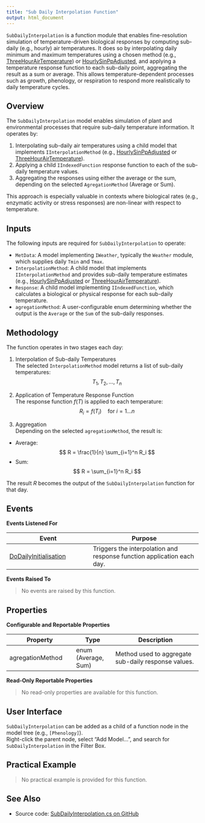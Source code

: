 ```yaml
---
title: "Sub Daily Interpolation Function"
output: html_document
---
```



`SubDailyInterpolation` is a function module that enables fine-resolution simulation of temperature-driven biological responses by computing sub-daily (e.g., hourly) air temperatures. It does so by interpolating daily minimum and maximum temperatures using a chosen method (e.g., [ThreeHourAirTemperature](ThreeHourAirTemperature.qmd)) or [HourlySinPpAdjusted](HourlySinPpAdjusted.qmd), and applying a temperature response function to each sub-daily point, aggregating the result as a sum or average. This allows temperature-dependent processes such as growth, phenology, or respiration to respond more realistically to daily temperature cycles.

## Overview

The `SubDailyInterpolation` model enables simulation of plant and environmental processes that require sub-daily temperature information. It operates by:

1. Interpolating sub-daily air temperatures using a child model that implements `IInterpolationMethod` (e.g., [HourlySinPpAdjusted](HourlySinPpAdjusted.qmd) or [ThreeHourAirTemperature](ThreeHourAirTemperature.qmd)).
2. Applying a child `IIndexedFunction` response function to each of the sub-daily temperature values.
3. Aggregating the responses using either the average or the sum, depending on the selected `AgregationMethod` (Average or Sum).

This approach is especially valuable in contexts where biological rates (e.g., enzymatic activity or stress responses) are non-linear with respect to temperature.

## Inputs

The following inputs are required for `SubDailyInterpolation` to operate:

- `MetData`: A model implementing `IWeather`, typically the `Weather` module, which supplies daily `Tmin` and `Tmax`.
- `InterpolationMethod`: A child model that implements `IInterpolationMethod` and provides sub-daily temperature estimates (e.g., [HourlySinPpAdjusted](HourlySinPpAdjusted.qmd) or [ThreeHourAirTemperature](ThreeHourAirTemperature.qmd)).
- `Response`: A child model implementing `IIndexedFunction`, which calculates a biological or physical response for each sub-daily temperature.
- `agregationMethod`: A user-configurable enum determining whether the output is the `Average` or the `Sum` of the sub-daily responses.

## Methodology

The function operates in two stages each day:

1. Interpolation of Sub-daily Temperatures  
    The selected `InterpolationMethod` model returns a list of sub-daily temperatures:  
$$
T_1, T_2, \dots, T_n
$$

2. Application of Temperature Response Function  
    The response function $f(T)$ is applied to each temperature:  
$$
R_i = f(T_i) \quad \text{for } i = 1 \dots n
$$

3. Aggregation  
    Depending on the selected `agregationMethod`, the result is:  
- Average:
$$
R = \frac{1}{n} \sum_{i=1}^n R_i
$$
- Sum:
$$
R = \sum_{i=1}^n R_i
$$

The result $R$ becomes the output of the `SubDailyInterpolation` function for that day.

## Events

**Events Listened For**

| Event | Purpose |
|-------|---------|
| [DoDailyInitialisation](/docs/Models/Events.html#DoDailyInitialisation) | Triggers the interpolation and response function application each day. |

**Events Raised To**

> No events are raised by this function.

## Properties

**Configurable and Reportable Properties**

| Property | Type | Description |
|----------|------|-------------|
| agregationMethod | enum (Average, Sum) | Method used to aggregate sub-daily response values. |

**Read-Only Reportable Properties**

> No read-only properties are available for this function.

## User Interface

`SubDailyInterpolation` can be added as a child of a function node in the model tree (e.g., `[Phenology]`).  
Right-click the parent node, select "Add Model...", and search for `SubDailyInterpolation` in the Filter Box.

## Practical Example

> No practical example is provided for this function.

## See Also

- Source code: [SubDailyInterpolation.cs on GitHub](https://github.com/APSIMInitiative/ApsimX/blob/master/Models/Functions/SubDailyInterpolation.cs)
